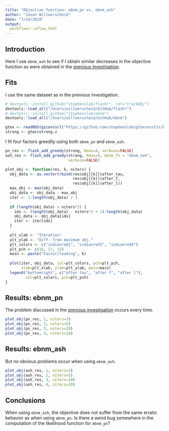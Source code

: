 ```yaml
---
title: "Objective function: ebnm_pn vs. ebnm_ash"
author: "Jason Willwerscheid"
date: "7/14/2018"
output:
  workflowr::wflow_html
---
```


## Introduction

Here I use `ebnm_ash` to see if I obtain similar decreases in the objective function as were obtained in the [previous investigation](objective.html).

## Fits

I use the same dataset as in the previous investigation.

```r
# devtools::install_github("stephenslab/flashr", ref="trackObj")
devtools::load_all("/Users/willwerscheid/GitHub/flashr")
# devtools::install_github("stephenslab/ebnm")
devtools::load_all("/Users/willwerscheid/GitHub/ebnm")

gtex <- readRDS(gzcon(url("https://github.com/stephenslab/gtexresults/blob/master/data/MatrixEQTLSumStats.Portable.Z.rds?raw=TRUE")))
strong <- gtex$strong.z
```

I fit four factors greedily using both `ebnm_pn` and `ebnm_ash`.

```r
pn_res <- flash_add_greedy(strong, Kmax=4, verbose=FALSE)
ash_res <- flash_add_greedy(strong, Kmax=4, ebnm_fn = "ebnm_ash", 
                            verbose=FALSE)

plot_obj <- function(res, k, niters) {
  obj_data <- as.vector(rbind(res$obj[[k]]$after_tau,
                              res$obj[[k]]$after_f,
                              res$obj[[k]]$after_l))
  max_obj <- max(obj_data)
  obj_data <- obj_data - max_obj
  iter <- 1:length(obj_data) / 3
  
  if (length(obj_data) > niters*3) {
    idx <- (length(obj_data) - niters*3 + 1):length(obj_data)
    obj_data <- obj_data[idx]
    iter <- iter[idx]
  }
  
  plt_xlab <- "Iteration"
  plt_ylab <- "Diff. from maximum obj."
  plt_colors <- c("indianred1", "indianred3", "indianred4")
  plt_pch <- c(16, 17, 15)
  main <- paste("Factor/loading", k)
  
  plot(iter, obj_data, col=plt_colors, pch=plt_pch,
       xlab=plt_xlab, ylab=plt_ylab, main=main)
  legend("bottomright", c("after tau", "after f", "after l"),
         col=plt_colors, pch=plt_pch)
}
```

## Results: ebnm_pn

The problem discussed in the [previous investigation](objective.html) occurs every time.

```r
plot_obj(pn_res, 1, niters=3)
plot_obj(pn_res, 2, niters=5)
plot_obj(pn_res, 3, niters=20)
plot_obj(pn_res, 4, niters=10)
```

## Results: ebnm_ash

But no obvious problems occur when using `ebnm_ash`.

```r
plot_obj(ash_res, 1, niters=3)
plot_obj(ash_res, 2, niters=5)
plot_obj(ash_res, 3, niters=10)
plot_obj(ash_res, 4, niters=20)
```

## Conclusions

When using `ebnm_ash`, the objective does not suffer from the same erratic behavior as when using `ebnm_pn`. Is there a weird bug somewhere in the computation of the likelihood function for `ebnm_pn`?
